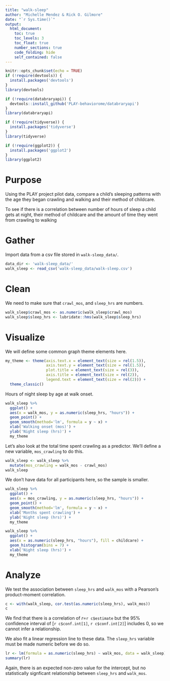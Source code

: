 ```yaml
---
title: "walk-sleep"
author: "Michelle Mendez & Rick O. Gilmore"
date: "`r Sys.time()`"
output: 
  html_document:
    toc: true
    toc_levels: 3
    toc_float: true
    number_sections: true
    code_folding: hide
    self_contained: false
---
```


```r
knitr::opts_chunk$set(echo = TRUE)
if (!require(devtools)) {
  install.packages('devtools')
}
library(devtools)

if (!require(databraryapi)) {
  devtools::install_github('PLAY-behaviorome/databraryapi')
}
library(databraryapi)

if (!require(tidyverse)) {
  install.packages('tidyverse')
}
library(tidyverse)

if (!require(ggplot2)) {
  install.packages('ggplot2')
}
library(ggplot2)
```

# Purpose

Using the PLAY project pilot data, compare a child’s sleeping patterns with the age they began crawling and walking and their method of childcare.

To see if there is a correlation between number of hours of sleep a child gets at night, their method of childcare and the amount of time they went from crawling to walking

# Gather

Import data from a csv file stored in `walk-sleep_data/`.

```r
data_dir <- 'walk-sleep_data/'
walk_sleep <- read_csv('walk-sleep_data/walk-sleep.csv')
```

# Clean

We need to make sure that `crawl_mos`, and `sleep_hrs` are numbers.

```r
walk_sleep$crawl_mos <- as.numeric(walk_sleep$crawl_mos)
walk_sleep$sleep_hrs <- lubridate::hms(walk_sleep$sleep_hrs)
```

# Visualize

We will define some common graph theme elements here.

```r
my_theme <- theme(axis.text.x = element_text(size = rel(1.5)),
                  axis.text.y = element_text(size = rel(1.5)),
                  plot.title = element_text(size = rel(3)),
                  axis.title = element_text(size = rel(2)),
                  legend.text = element_text(size = rel(2))) +
  theme_classic()
```

Hours of night sleep by age at walk onset.

```r
walk_sleep %>%
  ggplot() +
  aes(x = walk_mos, y = as.numeric(sleep_hrs, "hours")) +
  geom_point() +
  geom_smooth(method='lm', formula = y ~ x) +
  xlab('Walking onset (mos)') +
  ylab('Night sleep (hrs)') +
  my_theme
```

Let's also look at the total time spent crawling as a predictor.
We'll define a new variable, `mos_crawling` to do this.

```r
walk_sleep <- walk_sleep %>%
  mutate(mos_crawling = walk_mos - crawl_mos)
walk_sleep
```

We don't have data for all participants here, so the sample is smaller.

```r
walk_sleep %>%
  ggplot() +
  aes(x = mos_crawling, y = as.numeric(sleep_hrs, "hours")) +
  geom_point() +
  geom_smooth(method='lm', formula = y ~ x) +
  xlab('Months spent crawling') +
  ylab('Night sleep (hrs)') +
  my_theme
```

```r
walk_sleep %>%
  ggplot() +
  aes(x = as.numeric(sleep_hrs, "hours"), fill = childcare) +
  geom_histogram(bins = 7) +
  xlab('Night sleep (hrs)') +
  my_theme
```

# Analyze

We test the association between `sleep_hrs` and `walk_mos` with a Pearson's product-moment correlation.

```r
c <- with(walk_sleep, cor.test(as.numeric(sleep_hrs), walk_mos))
c
```

We find that there is a correlation of $r$=`r c$estimate` but the 95% confidence interval of [`r c$conf.int[1]`, `r c$conf.int[2]`] includes 0, so we cannot infer a relationship.

We also fit a linear regression line to these data.
The `sleep_hrs` variable must be made numeric before we do so.

```r
lr <- lm(formula = as.numeric(sleep_hrs) ~ walk_mos, data = walk_sleep)
summary(lr)
```

Again, there is an expected non-zero value for the intercept, but no statistically signficant relationship between `sleep_hrs` and `walk_mos`.
